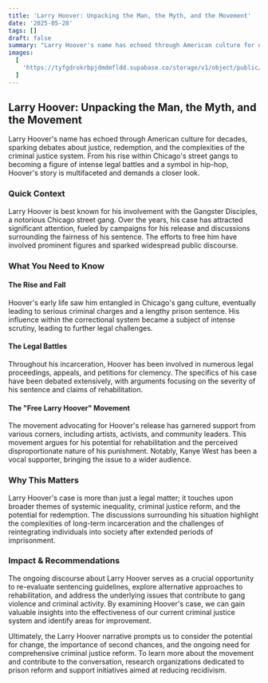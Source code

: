 ```yaml
---
title: 'Larry Hoover: Unpacking the Man, the Myth, and the Movement'
date: '2025-05-28'
tags: []
draft: false
summary: "Larry Hoover's name has echoed through American culture for decades, sparking debates about justice, redemption, and the complexities of the criminal justice system. From his rise within Chicago's street gangs to becoming a figure of intense legal battles and a symbol in hip-hop, Hoover's story is multifaceted and demands a closer look."
images:
  [
    'https://tyfgdrokrbpjdmdmfldd.supabase.co/storage/v1/object/public/image/2025-05-29-00-03-33-851+02-00.jpg',
  ]
---
```


## Larry Hoover: Unpacking the Man, the Myth, and the Movement

Larry Hoover's name has echoed through American culture for decades, sparking debates about justice, redemption, and the complexities of the criminal justice system. From his rise within Chicago's street gangs to becoming a figure of intense legal battles and a symbol in hip-hop, Hoover's story is multifaceted and demands a closer look.

### Quick Context

Larry Hoover is best known for his involvement with the Gangster Disciples, a notorious Chicago street gang. Over the years, his case has attracted significant attention, fueled by campaigns for his release and discussions surrounding the fairness of his sentence. The efforts to free him have involved prominent figures and sparked widespread public discourse.

### What You Need to Know

#### The Rise and Fall

Hoover's early life saw him entangled in Chicago's gang culture, eventually leading to serious criminal charges and a lengthy prison sentence. His influence within the correctional system became a subject of intense scrutiny, leading to further legal challenges.

#### The Legal Battles

Throughout his incarceration, Hoover has been involved in numerous legal proceedings, appeals, and petitions for clemency. The specifics of his case have been debated extensively, with arguments focusing on the severity of his sentence and claims of rehabilitation.

#### The "Free Larry Hoover" Movement

The movement advocating for Hoover's release has garnered support from various corners, including artists, activists, and community leaders. This movement argues for his potential for rehabilitation and the perceived disproportionate nature of his punishment. Notably, Kanye West has been a vocal supporter, bringing the issue to a wider audience.

### Why This Matters

Larry Hoover's case is more than just a legal matter; it touches upon broader themes of systemic inequality, criminal justice reform, and the potential for redemption. The discussions surrounding his situation highlight the complexities of long-term incarceration and the challenges of reintegrating individuals into society after extended periods of imprisonment.

### Impact & Recommendations

The ongoing discourse about Larry Hoover serves as a crucial opportunity to re-evaluate sentencing guidelines, explore alternative approaches to rehabilitation, and address the underlying issues that contribute to gang violence and criminal activity. By examining Hoover's case, we can gain valuable insights into the effectiveness of our current criminal justice system and identify areas for improvement.

Ultimately, the Larry Hoover narrative prompts us to consider the potential for change, the importance of second chances, and the ongoing need for comprehensive criminal justice reform. To learn more about the movement and contribute to the conversation, research organizations dedicated to prison reform and support initiatives aimed at reducing recidivism.
